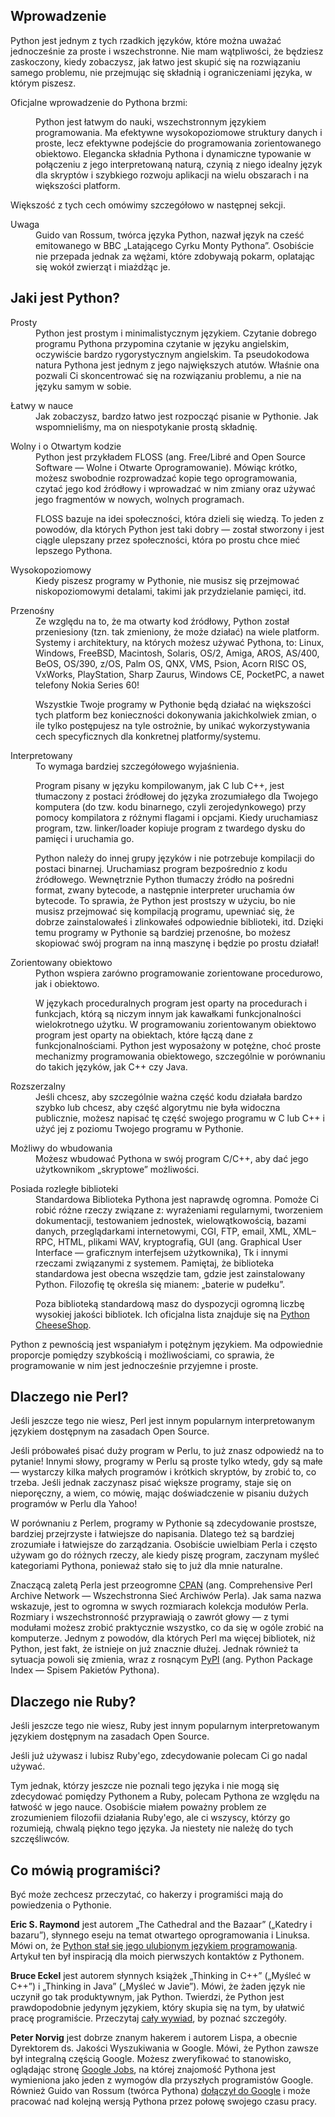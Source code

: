 {{Nawigacja|Ukąś Pythona|[[Ukąś Pythona/Wstęp|Wstęp]]|[[Ukąś Pythona/Instalowanie Pythona|Instalowanie Pythona]]|}}

==Wprowadzenie==
Python jest jednym z tych rzadkich języków, które można uważać jednocześnie za proste i wszechstronne. Nie mam wątpliwości, że będziesz zaskoczony, kiedy zobaczysz, jak łatwo jest skupić się na rozwiązaniu samego problemu, nie przejmując się składnią i ograniczeniami języka, w którym piszesz.

Oficjalne wprowadzenie do Pythona brzmi:
: Python jest łatwym do nauki, wszechstronnym językiem programowania. Ma efektywne wysokopoziomowe struktury danych i proste, lecz efektywne podejście do programowania zorientowanego obiektowo. Elegancka składnia Pythona i dynamiczne typowanie w połączeniu z jego interpretowaną naturą, czynią z niego idealny język dla skryptów i szybkiego rozwoju aplikacji na wielu obszarach i na większości platform.

Większość z tych cech omówimy szczegółowo w następnej sekcji.

;Uwaga
: Guido van Rossum, twórca języka Python, nazwał język na cześć emitowanego w BBC &bdquo;Latającego Cyrku Monty Pythona&rdquo;. Osobiście nie przepada jednak za wężami, które zdobywają pokarm, oplatając się wokół zwierząt i miażdżąc je.

==Jaki jest Python?==
;Prosty
: Python jest prostym i minimalistycznym językiem. Czytanie dobrego programu Pythona przypomina czytanie w języku angielskim, oczywiście bardzo rygorystycznym angielskim. Ta pseudokodowa natura Pythona jest jednym z jego największych atutów. Właśnie ona pozwali Ci skoncentrować się na rozwiązaniu problemu, a nie na języku samym w sobie.

;Łatwy w nauce
: Jak zobaczysz, bardzo łatwo jest rozpocząć pisanie w Pythonie. Jak wspomnieliśmy, ma on niespotykanie prostą składnię.

;Wolny i o Otwartym kodzie
: Python jest przykładem FLOSS (ang. Free/Libré and Open Source Software &mdash; Wolne i Otwarte Oprogramowanie). Mówiąc krótko, możesz swobodnie rozprowadzać kopie tego oprogramowania, czytać jego kod źródłowy i wprowadzać w nim zmiany oraz używać jego fragmentów w nowych, wolnych programach.

: FLOSS bazuje na idei społeczności, która dzieli się wiedzą. To jeden z powodów, dla których Python jest taki dobry &mdash; został stworzony i jest ciągle ulepszany przez społeczności, która po prostu chce mieć lepszego Pythona.

;Wysokopoziomowy
: Kiedy piszesz programy w Pythonie, nie musisz się przejmować niskopoziomowymi detalami, takimi jak przydzielanie pamięci, itd.

;Przenośny
: Ze względu na to, że ma otwarty kod źródłowy, Python został przeniesiony (tzn. tak zmieniony, że może działać) na wiele platform. Systemy i architektury, na których możesz używać Pythona, to: Linux, Windows, FreeBSD, Macintosh, Solaris, OS/2, Amiga, AROS, AS/400, BeOS, OS/390, z/OS, Palm OS, QNX, VMS, Psion, Acorn RISC OS, VxWorks, PlayStation, Sharp Zaurus, Windows CE, PocketPC, a nawet telefony Nokia Series 60!

: Wszystkie Twoje programy w Pythonie będą działać na większości tych platform bez konieczności dokonywania jakichkolwiek zmian, o ile tylko postępujesz na tyle ostrożnie, by unikać wykorzystywania cech specyficznych dla konkretnej platformy/systemu.

;Interpretowany
: To wymaga bardziej szczegółowego wyjaśnienia.

: Program pisany w języku kompilowanym, jak C lub C++, jest tłumaczony z postaci źródłowej do języka zrozumiałego dla Twojego komputera (do tzw. kodu binarnego, czyli zerojedynkowego) przy pomocy kompilatora z różnymi flagami i opcjami. Kiedy uruchamiasz program, tzw. linker/loader kopiuje program z twardego dysku do pamięci i uruchamia go.

: Python należy do innej grupy języków i nie potrzebuje kompilacji do postaci binarnej. Uruchamiasz program bezpośrednio z kodu źródłowego. Wewnętrznie Python tłumaczy źródło na pośredni format, zwany bytecode, a następnie interpreter uruchamia ów bytecode. To sprawia, że Python jest prostszy w użyciu, bo nie musisz przejmować się kompilacją programu, upewniać się, że dobrze zainstalowałeś i zlinkowałeś odpowiednie biblioteki, itd. Dzięki temu programy w Pythonie są bardziej przenośne, bo możesz skopiować swój program na inną maszynę i będzie po prostu działał!

;Zorientowany obiektowo
: Python wspiera zarówno programowanie zorientowane procedurowo, jak i obiektowo.

: W językach proceduralnych program jest oparty na procedurach i funkcjach, którą są niczym innym jak kawałkami funkcjonalności wielokrotnego użytku. W programowaniu zorientowanym obiektowo program jest oparty na obiektach, które łączą dane z funkcjonalnościami. Python jest wyposażony w potężne, choć proste mechanizmy programowania obiektowego, szczególnie w porównaniu do takich języków, jak C++ czy Java.

;Rozszerzalny
: Jeśli chcesz, aby szczególnie ważna część kodu działała bardzo szybko lub chcesz, aby część algorytmu nie była widoczna publicznie, możesz napisać tę część swojego programu w C lub C++ i użyć jej z poziomu Twojego programu w Pythonie.

;Możliwy do wbudowania
: Możesz wbudować Pythona w swój program C/C++, aby dać jego użytkownikom &bdquo;skryptowe&rdquo; możliwości.

;Posiada rozległe biblioteki
: Standardowa Biblioteka Pythona jest naprawdę ogromna. Pomoże Ci robić różne rzeczy związane z: wyrażeniami regularnymi, tworzeniem dokumentacji, testowaniem jednostek, wielowątkowością, bazami danych, przeglądarkami internetowymi, CGI, FTP, email, XML, XML&ndash;RPC, HTML, plikami WAV, kryptografią, GUI (ang. Graphical User Interface &mdash; graficznym interfejsem użytkownika), Tk i innymi rzeczami związanymi z systemem. Pamiętaj, że biblioteka standardowa jest obecna wszędzie tam, gdzie jest zainstalowany Python. Filozofię tę określa się mianem: &bdquo;baterie w pudełku&rdquo;.

: Poza biblioteką standardową masz do dyspozycji ogromną liczbę wysokiej jakości bibliotek. Ich oficjalna lista znajduje się na [http://cheeseshop.python.org/pypi Python CheeseShop].

Python z pewnością jest wspaniałym i potężnym językiem. Ma odpowiednie proporcje pomiędzy szybkością i możliwościami, co sprawia, że programowanie w nim jest jednocześnie przyjemne i proste.

==Dlaczego nie Perl?==
Jeśli jeszcze tego nie wiesz, Perl jest innym popularnym interpretowanym językiem dostępnym na zasadach Open Source.

Jeśli próbowałeś pisać duży program w Perlu, to już znasz odpowiedź na to pytanie! Innymi słowy, programy w Perlu są proste tylko wtedy, gdy są małe &mdash; wystarczy kilka małych programów i krótkich skryptów, by zrobić to, co trzeba. Jeśli jednak zaczynasz pisać większe programy, staje się on nieporęczny, a wiem, co mówię, mając doświadczenie w pisaniu dużych programów w Perlu dla Yahoo!

W porównaniu z Perlem, programy w Pythonie są zdecydowanie prostsze, bardziej przejrzyste i łatwiejsze do napisania. Dlatego też są bardziej zrozumiałe i łatwiejsze do zarządzania. Osobiście uwielbiam Perla i często używam go do różnych rzeczy, ale kiedy piszę program, zaczynam myśleć kategoriami Pythona, ponieważ stało się to już dla mnie naturalne.

Znaczącą zaletą Perla jest przeogromne [http://cpan.perl.org/ CPAN] (ang. Comprehensive Perl Archive Network &mdash; Wszechstronna Sieć Archiwów Perla). Jak sama nazwa wskazuje, jest to ogromna w swych rozmiarach kolekcja modułów Perla. Rozmiary i wszechstronność przyprawiają o zawrót głowy &mdash; z tymi modułami możesz zrobić praktycznie wszystko, co da się w ogóle zrobić na komputerze. Jednym z powodów, dla których Perl ma więcej bibliotek, niż Python, jest fakt, że istnieje on już znacznie dłużej. Jednak również ta sytuacja powoli się zmienia, wraz z rosnącym [http://pypi.python.org/pypi PyPI] (ang. Python Package Index &mdash; Spisem Pakietów Pythona).

==Dlaczego nie Ruby?==
Jeśli jeszcze tego nie wiesz, Ruby jest innym popularnym interpretowanym językiem dostępnym na zasadach Open Source.

Jeśli już używasz i lubisz Ruby'ego, zdecydowanie polecam Ci go nadal używać.

Tym jednak, którzy jeszcze nie poznali tego języka i nie mogą się zdecydować pomiędzy Pythonem a Ruby, polecam Pythona ze względu na łatwość w jego nauce. Osobiście miałem poważny problem ze zrozumieniem filozofii działania Ruby'ego, ale ci wszyscy, którzy go rozumieją, chwalą piękno tego języka. Ja niestety nie należę do tych szczęśliwców.

==Co mówią programiści?==
Być może zechcesz przeczytać, co hakerzy i programiści mają do powiedzenia o Pythonie.

'''Eric S. Raymond''' jest autorem &bdquo;The Cathedral and the Bazaar&rdquo; (&bdquo;Katedry i bazaru&rdquo;), słynnego eseju na temat otwartego oprogramowania i Linuksa. Mówi on, że [http://www.linuxjournal.com/article/3882 Python stał się jego ulubionym językiem programowania]. Artykuł ten był inspiracją dla moich pierwszych kontaktów z Pythonem.

'''Bruce Eckel''' jest autorem słynnych książek &bdquo;Thinking in C++&rdquo; (&bdquo;Myśleć w C++&rdquo;) i &bdquo;Thinking in Java&rdquo; (&bdquo;Myśleć w Javie&rdquo;). Mówi, że żaden język nie uczynił go tak produktywnym, jak Python. Twierdzi, że Python jest prawdopodobnie jedynym językiem, który skupia się na tym, by ułatwić pracę programiście. Przeczytaj [http://www.artima.com/intv/aboutme.html cały wywiad], by poznać szczegóły.

'''Peter Norvig''' jest dobrze znanym hakerem i autorem Lispa, a obecnie Dyrektorem ds. Jakości Wyszukiwania w Google. Mówi, że Python zawsze był integralną częścią Google. Możesz zweryfikować to stanowisko, oglądając stronę [http://www.google.com/jobs/ Google Jobs], na której znajomość Pythona jest wymieniona jako jeden z wymogów dla przyszłych programistów Google. Również Guido van Rossum (twórca Pythona) [http://www.artima.com/weblogs/viewpost.jsp?thread=143947 dołączył do Google] i może pracować nad kolejną wersją Pythona przez połowę swojego czasu pracy. <!--po co właściwie to wtrącenie o van Rossumie?--><!-- nie wiem, było w oryginale ;) -->

{{Nawigacja|Ukąś Pythona|[[Ukąś Pythona/Wstęp|Wstęp]]|[[Ukąś Pythona/Instalowanie Pythona|Instalowanie Pythona]]|}}
